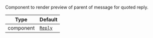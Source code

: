 Component to render preview of parent of message for quoted reply.

| Type | Default |
| - | - |
| component | [`Reply`](../../../../ui-components/reply.mdx) |

